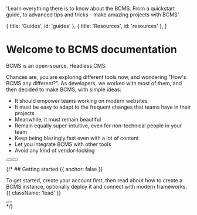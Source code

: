 
  'Learn everything there is to know about the BCMS. From a quickstart guide, to advanced tips and tricks - make amazing projects with BCMS'

  { title: 'Guides', id: 'guides' },
  { title: 'Resources', id: 'resources' },
]

# Welcome to BCMS documentation

BCMS is an open-source, Headless CMS.

Chances are, you are exploring different tools now, and wondering "How's BCMS any different?".
As developers, we worked with most of them, and then decided to make BCMS, with simple ideas:
- It should empower teams working on modern websites
- It must be easy to adapt to the frequent changes that teams have in their projects
- Meanwhile, it must remain beautiful
- Remain equally super-intuitive, even for non-technical people in your team
- Keep being blazingly fast even with a lot of content
- Let you integrate BCMS with other tools
- Avoid any kind of vendor-locking


<div className="not-prose mb-16 mt-6 flex gap-3">
  <Button href="/quickstart" arrow="right" children="Quickstart" />
  <Button href="/integrations" variant="outline" children="Explore Integrations" />
</div>

{/* ## Getting started {{ anchor: false }}

To get started, create your account first, then read about how to create a BCMS instance, optionally deploy it and connect with modern frameworks. {{ className: 'lead' }}

<div className="not-prose">
  <Button
    href="https://cloud.thebcms.com/"
    variant="text"
    arrow="right"
    children="Create your account"
  />
</div> */}

<Guides />

<Resources />
